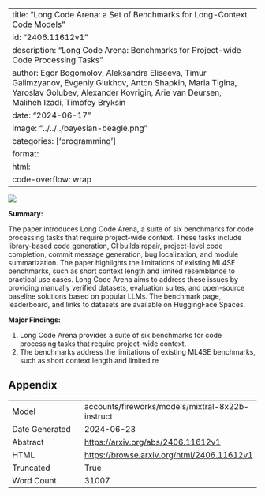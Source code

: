 
---
title: "Long Code Arena: a Set of Benchmarks for Long-Context Code Models"
id: "2406.11612v1"
description: "Long Code Arena: Benchmarks for Project-wide Code Processing Tasks"
author: Egor Bogomolov, Aleksandra Eliseeva, Timur Galimzyanov, Evgeniy Glukhov, Anton Shapkin, Maria Tigina, Yaroslav Golubev, Alexander Kovrigin, Arie van Deursen, Maliheh Izadi, Timofey Bryksin
date: "2024-06-17"
image: "../../../bayesian-beagle.png"
categories: ['programming']
format:
  html:
    code-overflow: wrap
---

![](../../../bayesian-beagle.png)

**Summary:**

The paper introduces Long Code Arena, a suite of six benchmarks for code processing tasks that require project-wide context. These tasks include library-based code generation, CI builds repair, project-level code completion, commit message generation, bug localization, and module summarization. The paper highlights the limitations of existing ML4SE benchmarks, such as short context length and limited resemblance to practical use cases. Long Code Arena aims to address these issues by providing manually verified datasets, evaluation suites, and open-source baseline solutions based on popular LLMs. The benchmark page, leaderboard, and links to datasets are available on HuggingFace Spaces.

**Major Findings:**

1. Long Code Arena provides a suite of six benchmarks for code processing tasks that require project-wide context.
2. The benchmarks address the limitations of existing ML4SE benchmarks, such as short context length and limited re

## Appendix

|          |          |
|----------|----------|
| Model     | accounts/fireworks/models/mixtral-8x22b-instruct       |
| Date Generated     | 2024-06-23       |
| Abstract | [https://arxiv.org/abs/2406.11612v1](https://arxiv.org/abs/2406.11612v1)        |
| HTML     | [https://browse.arxiv.org/html/2406.11612v1](https://browse.arxiv.org/html/2406.11612v1)       |
| Truncated       | True       |
| Word Count       | 31007       |